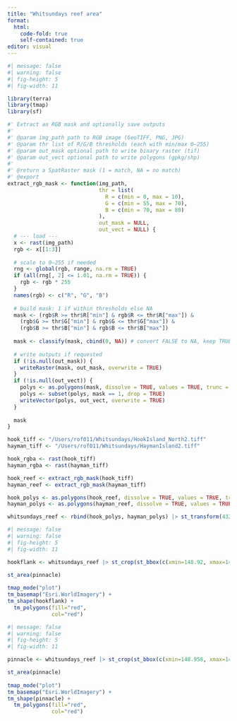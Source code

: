 ```yaml
---
title: "Whitsundays reef area"
format:
  html:
    code-fold: true
    self-contained: true
editor: visual
---
```



```r
#| message: false
#| warning: false
#| fig-height: 5
#| fig-width: 11

library(terra)
library(tmap)
library(sf)

#' Extract an RGB mask and optionally save outputs
#'
#' @param img_path path to RGB image (GeoTIFF, PNG, JPG)
#' @param thr list of R/G/B thresholds (each with min/max 0–255)
#' @param out_mask optional path to write binary raster (tif)
#' @param out_vect optional path to write polygons (gpkg/shp)
#'
#' @return a SpatRaster mask (1 = match, NA = no match)
#' @export
extract_rgb_mask <- function(img_path,
                             thr = list(
                               R = c(min = 0, max = 10),
                               G = c(min = 55, max = 70),
                               B = c(min = 70, max = 80)
                             ),
                             out_mask = NULL,
                             out_vect = NULL) {
  # --- load ---
  x <- rast(img_path)
  rgb <- x[[1:3]]
  
  # scale to 0–255 if needed
  rng <- global(rgb, range, na.rm = TRUE)
  if (all(rng[, 2] <= 1.01, na.rm = TRUE)) {
    rgb <- rgb * 255
  }
  names(rgb) <- c("R", "G", "B")
  
  # build mask: 1 if within thresholds else NA
  mask <- (rgb$R >= thr$R["min"] & rgb$R <= thr$R["max"]) &
    (rgb$G >= thr$G["min"] & rgb$G <= thr$G["max"]) &
    (rgb$B >= thr$B["min"] & rgb$B <= thr$B["max"])
  
  mask <- classify(mask, cbind(0, NA)) # convert FALSE to NA, keep TRUE as 1
  
  # write outputs if requested
  if (!is.null(out_mask)) {
    writeRaster(mask, out_mask, overwrite = TRUE)
  }
  if (!is.null(out_vect)) {
    polys <- as.polygons(mask, dissolve = TRUE, values = TRUE, trunc = TRUE, na.rm = TRUE)
    polys <- subset(polys, mask == 1, drop = TRUE)
    writeVector(polys, out_vect, overwrite = TRUE)
  }
  
  mask
}

hook_tiff <- "/Users/rof011/Whitsundays/HookIsland_North2.tiff"
hayman_tiff <- "/Users/rof011/Whitsundays/HaymanIsland2.tiff"

hook_rgba <- rast(hook_tiff)
hayman_rgba <- rast(hayman_tiff)

hook_reef <- extract_rgb_mask(hook_tiff)
hayman_reef <- extract_rgb_mask(hayman_tiff)

hook_polys <- as.polygons(hook_reef, dissolve = TRUE, values = TRUE, trunc = TRUE, na.rm = TRUE) |> st_as_sf()
hayman_polys <- as.polygons(hayman_reef, dissolve = TRUE, values = TRUE, trunc = TRUE, na.rm = TRUE) |> st_as_sf()

whitsundays_reef <- rbind(hook_polys, hayman_polys) |> st_transform(4326)

```


```r
#| message: false
#| warning: false
#| fig-height: 5
#| fig-width: 11

hookflank <- whitsundays_reef |> st_crop(st_bbox(c(xmin=148.92, xmax=148.97, ymin=-20.08, ymax=-20.05)))

st_area(pinnacle)
                                        
tmap_mode("plot") 
tm_basemap("Esri.WorldImagery") +
tm_shape(hookflank) +
  tm_polygons(fill="red",
              col="red")

```



```r
#| message: false
#| warning: false
#| fig-height: 5
#| fig-width: 11

pinnacle <- whitsundays_reef |> st_crop(st_bbox(c(xmin=148.958, xmax=148.97, ymin=-20.0625, ymax=-20.05)))

st_area(pinnacle)
                                        
tmap_mode("plot") 
tm_basemap("Esri.WorldImagery") +
tm_shape(pinnacle) +
  tm_polygons(fill="red",
              col="red")

```
